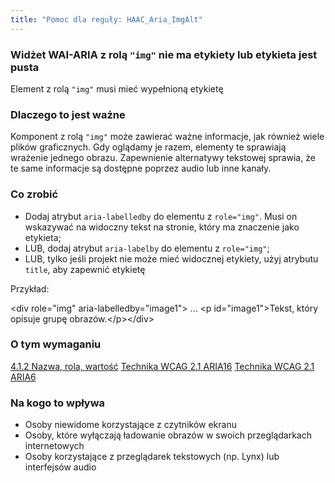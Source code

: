 ```yaml
---
title: "Pomoc dla reguły: HAAC_Aria_ImgAlt"
---
```


<div className="toolHelp">
<Row>
<Column colLg={16} colMd={8} colSm={4} className="toolHead">

### Widżet WAI-ARIA z rolą `"img"` nie ma etykiety lub etykieta jest pusta

<div id="locLevel"></div>

Element z rolą `"img"` musi mieć wypełnioną etykietę

</Column>
</Row>
<Row>
<Column colLg={11} colMd={5} colSm={4} className="toolMain">

### Dlaczego to jest ważne

Komponent z rolą `"img"` może zawierać ważne informacje, jak również wiele plików graficznych. Gdy oglądamy je razem, elementy te sprawiają wrażenie jednego obrazu. Zapewnienie alternatywy tekstowej sprawia, że te same informacje są dostępne poprzez audio lub inne kanały.

<div id="locSnippet"></div>

### Co zrobić

* Dodaj atrybut `aria-labelledby` do elementu z `role="img"`. Musi on wskazywać na widoczny tekst na stronie, który ma znaczenie jako etykieta;
* LUB, dodaj atrybut `aria-labelby` do elementu z `role="img"`;
* LUB, tylko jeśli projekt nie może mieć widocznej etykiety, użyj atrybutu `title`, aby zapewnić etykietę


Przykład:

<CodeSnippet type="single" light={true}>&lt;div role="img" aria-labelledby="image1"&gt; ... &lt;p id="image1"&gt;Tekst, który opisuje grupę obrazów.&lt;/p&gt;&lt;/div&gt;</CodeSnippet>

</Column>
<Column colLg={5} colMd={3} colSm={4} className="toolLeft">

### O tym wymaganiu

[4.1.2 Nazwa, rola, wartość](http://www.ibm.com/able/guidelines/ci162/name_role_value.html)
[Technika WCAG 2.1 ARIA16](https://www.w3.org/WAI/WCAG21/Techniques/aria/ARIA16)
[Technika WCAG 2.1 ARIA6](https://www.w3.org/WAI/WCAG21/Techniques/aria/ARIA6)

### Na kogo to wpływa

* Osoby niewidome korzystające z czytników ekranu
* Osoby, które wyłączają ładowanie obrazów w swoich przeglądarkach internetowych
* Osoby korzystające z przeglądarek tekstowych (np. Lynx) lub interfejsów audio

</Column>
</Row>
</div>

